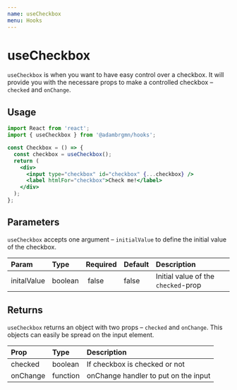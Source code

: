 ```yaml
---
name: useCheckbox
menu: Hooks
---
```



# useCheckbox

`useCheckbox` is when you want to have easy control over a checkbox. It will
provide you with the necessare props to make a controlled checkbox – `checked`
and `onChange`.

## Usage

```jsx
import React from 'react';
import { useCheckbox } from '@adambrgmn/hooks';

const Checkbox = () => {
  const checkbox = useCheckbox();
  return (
    <div>
      <input type="checkbox" id="checkbox" {...checkbox} />
      <label htmlFor="checkbox">Check me!</label>
    </div>
  );
};
```

<Playground>
  <UseCheckboxExample />
</Playground>

## Parameters

`useCheckbox` accepts one argument – `initialValue` to define the initial value
of the checkbox.

| Param       | Type    | Required | Default | Description                         |
| :---------- | :------ | :------- | :------ | :---------------------------------- |
| initalValue | boolean |  false   | false   | Initial value of the `checked`-prop |

## Returns

`useCheckbox` returns an object with two props – `checked` and `onChange`. This
objects can easily be spread on the input element.

| Prop     | Type     | Description                          |
| :------- | :------- | :----------------------------------- |
| checked  | boolean  | If checkbox is checked or not        |
| onChange | function | onChange handler to put on the input |

